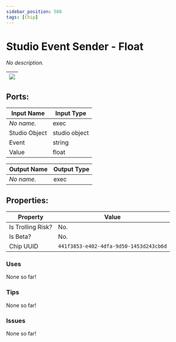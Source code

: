 ```yaml
---
sidebar_position: 588
tags: [Chip]
---
```


# Studio Event Sender - Float


*No description.*

| ![](https://images-ext-2.discordapp.net/external/MPmIaQzlEPmgGWlgi-WxBBXt0Bjv_zWPkg1y1f_sy3s/https/www.recroomcircuits.com/image/circuit/absolute-value?width=206&height=108) |
|-----|

## Ports:

| Input Name | Input Type |
|-----------|-----------|
| *No name.* | exec |
| Studio Object | studio object |
| Event | string |
| Value | float |

| Output Name | Output Type |
|-----------|-----------|
| *No name.* | exec |

## Properties:

| Property  | Value |
|-------------------|-----------|
| Is Trolling Risk? | No. |
| Is Beta? | No. |
| Chip UUID | `441f3853-e402-4dfa-9d50-1453d243cb6d` |

### Uses

None so far!

### Tips

None so far!

### Issues

None so far!